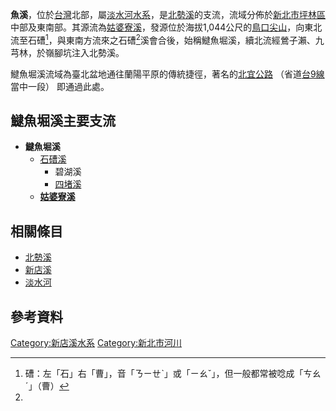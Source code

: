 {{CJK-New-Char|29EF8|25562|ver=B}}
{{全局僻字|𩻸|左「魚」右「逮」}}
{{全局僻字|𥕢|左「石」右「曹」}}
{{Infobox river
| river_name = 𩻸魚堀溪
| native_name =
| other_name =
| etymology =
| image_name = 逮魚堀溪 Daiyuku River - panoramio.jpg
| image_size =
| caption    = 
| origin     = [[鳥口尖山|鳥口尖山]]
| mouth      = 嶺腳坑
| progression = [[北勢溪_(新北市)|北勢溪]]
| basin_countries =
| location   = [[新北市|新北市]]
| length     = 
| elevation  = {{convert|1,044|m|}}
| mouth_elevation =
| discharge  =
| watershed  = 
| left_tribs =
| right_tribs =
}}
'''{{ruby|𩻸|ㄉㄞˋ}}魚{{ruby|堀|ㄎㄨ}}溪'''，位於[[台灣|台灣]]北部，屬[[淡水河|淡水河]][[水系|水系]]，是[[北勢溪_(新北市)|北勢溪]]的支流，流域分佈於[[新北市|新北市]][[坪林區|坪林區]]中部及東南部。其源流為[[姑婆寮溪|姑婆寮溪]]，發源位於海拔1,044公尺的[[鳥口尖山|鳥口尖山]]，向東北流至石𥕢<ref name="石曹">𥕢：左「石」右「曹」，音「ㄋㄧㄝˋ」或「ㄧㄠˇ」，但一般都常被唸成「ㄘㄠˊ」（曹）</ref>，與東南方流來之石𥕢<ref name="石曹"/>溪會合後，始稱𩻸魚堀溪，續北流經鶯子瀨、九芎林，於嶺腳坑注入北勢溪。

𩻸魚堀溪流域為臺北盆地通往蘭陽平原的傳統捷徑，著名的[[北宜公路|北宜公路]] （省道[[台9線|台9線]]當中一段） 即通過此處。

==𩻸魚堀溪主要支流==
*'''𩻸魚堀溪'''
**[[石𥕢溪|石𥕢溪]]
***碧湖溪
***[[四堵溪|四堵溪]]
**'''[[姑婆寮溪|姑婆寮溪]]'''

==相關條目==
*[[北勢溪_（新北市）|北勢溪]]
*[[新店溪|新店溪]]
*[[淡水河|淡水河]]

==參考資料==
<div class="references-small">
<references />
</div>

{{淡水河}}

[[Category:新店溪水系|Category:新店溪水系]]
[[Category:新北市河川|Category:新北市河川]]